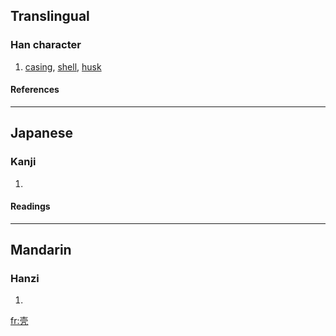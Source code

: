 {{see|殻|殼}}

==Translingual==
===Han character===
{{Han char|rn=33|rad=士|as=04|sn=7|four=|canj=土月竹弓 (GBHN), X土月竹弓 (XGBHN)}}
# [[casing]], [[shell]], [[husk]]
====References====
{{Han ref|kx=0243.041|dkj=05648|dj=0483.100|hdz=10428.020|uh=58F3|ud=22771}}
----
==Japanese==
===Kanji===
{{ja-kanji|grade=|rs=士04}}
# {{defn|Japanese}} 
====Readings====
{{ja-readings|on=[[かく]] (kaku)|kun=[[から]] (kara)}}
----
==Mandarin==
===Hanzi===
{{cmn-hanzi|tra=[[殻]], [[殼]]|pin=[[ké]] ([[ke2]]), [[qiào]] ([[qiao4]])|wg=k'o<sup>2</sup>}}
# {{defn|Mandarin}}

[[fr:壳]]